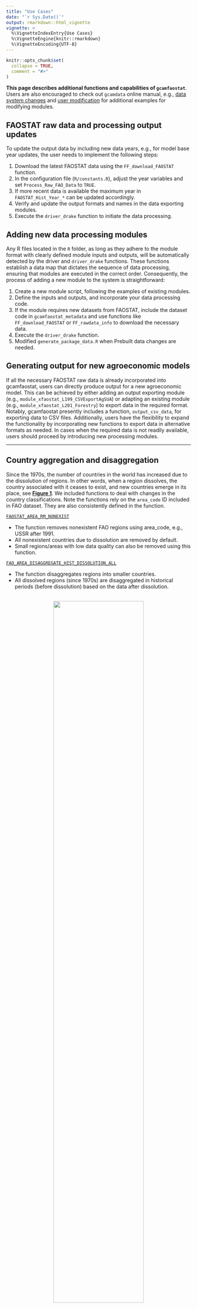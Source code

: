 ```yaml
---
title: "Use Cases"
date: "`r Sys.Date()`"
output: rmarkdown::html_vignette
vignette: >
  %\VignetteIndexEntry{Use Cases}
  %\VignetteEngine{knitr::rmarkdown}
  %\VignetteEncoding{UTF-8}
---
```


```r
knitr::opts_chunk$set(
  collapse = TRUE,
  comment = "#>"
)
```


**This page describes additional functions and capabilities of `gcamfaostat`**. Users are also encouraged to check out `gcamdata` online manual, e.g., [data system changes](https://jgcri.github.io/gcamdata/articles/changing-the-data-system/index.html) and
[user modification](https://jgcri.github.io/gcamdata/articles/usermod_vignette.html) for additional examples for modifying modules. 



## FAOSTAT raw data and processing output updates

To update the output data by including new data years, e.g., for model base year updates, the user needs to implement the following steps:  
  
1. Download the latest FAOSTAT data using the `FF_download_FAOSTAT` function.  
2. In the configuration file (`R/constants.R`), adjust the year variables and set `Process_Raw_FAO_Data` to `TRUE`.
3. If more recent data is available the maximum year in `FAOSTAT_Hist_Year_*` can be updated accordingly.  
4. Verify and update the output formats and names in the data exporting modules.
5. Execute the `driver_drake` function to initiate the data processing.


## Adding new data processing modules

Any R files located in the `R` folder, as long as they adhere to the module format with clearly defined module inputs and outputs, will be automatically detected by the driver and `driver_drake` functions. These functions establish a data map that dictates the sequence of data processing, ensuring that modules are executed in the correct order. Consequently, the process of adding a new module to the system is straightforward:

1. Create a new module script, following the examples of existing modules.  
2. Define the inputs and outputs, and incorporate your data processing code.
3. If the module requires new datasets from FAOSTAT, include the dataset code in `gcamfaostat_metadata` and use functions like `FF_download_FAOSTAT` or `FF_rawdata_info` to download the necessary data.
4. Execute the `driver_drake` function.  
5. Modified `generate_package_data.R` when Prebuilt data changes are needed.  


## Generating output for new agroeconomic models

If all the necessary FAOSTAT raw data is already incorporated into gcamfaostat, users can directly produce output for a new agroeconomic model. This can be achieved by either adding an output exporting module (e.g., `module_xfaostat_L199_CSVExportAgSUA`) or adapting an existing module (e.g., `module_xfaostat_L201_Forestry`) to export data in the required format. Notably, gcamfaostat presently includes a function, `output_csv_data`, for exporting data to CSV files. Additionally, users have the flexibility to expand the functionality by incorporating new functions to export data in alternative formats as needed. In cases when the required data is not readily available, users should proceed by introducing new processing modules.  


***

## Country aggregation and disaggregation

Since the 1970s, the number of countries in the world has increased due to the dissolution of regions. In other words, when a region dissolves, the country associated with it ceases to exist, and new countries emerge in its place, see [**Figure 1**](FigCountryChange). We included functions to deal with changes in the country classifications. Note the functions rely on the `area_code` ID included in FAO dataset. They are also consistently defined in the function. 

 

[`FAOSTAT_AREA_RM_NONEXIST`](https://jgcri.github.io/gcamfaostat/reference/FAOSTAT_AREA_RM_NONEXIST.html)  

* The function removes nonexistent FAO regions using area_code, e.g., USSR after 1991.  
* All nonexistent countries due to dissolution are removed by default.  
* Small regions/areas with low data quality can also be removed using this function.  

[`FAO_AREA_DISAGGREGATE_HIST_DISSOLUTION_ALL`](https://jgcri.github.io/gcamfaostat/reference/FAO_AREA_DISAGGREGATE_HIST_DISSOLUTION_ALL.html) 
  
* The function disaggregates regions into smaller countries.  
* All dissolved regions (since 1970s) are disaggregated in historical periods (before dissolution) based on the data after dissolution.

<a name="FigCountryChange"></a>  
<center>
![](../man/figures/Fig_CountryChanges.png){width=70%} 
</center>

## Other helper functions

[`FF_FILL_NUMERATOR_DENOMINATOR`](https://jgcri.github.io/gcamfaostat/reference/FF_FILL_NUMERATOR_DENOMINATOR.html) 
  
* A function to fill in missing values with the consideration of the relationship between two variables.

[`Moving_average`](https://jgcri.github.io/gcamfaostat/reference/Moving_average.html) 
  
* A function to calculate moving average given an odd number of the periods.

[`rm_accent`](https://jgcri.github.io/gcamfaostat/reference/rm_accent.html) 
  
* A function to remove accent and apostrophe for columns in a data frame.

[`output_csv_data`](https://jgcri.github.io/gcamfaostat/reference/rm_accent.html) 
  
* A function to save data frames to csv files with desired header information.
* The output can be read into gcamdata directly.

***

## Case study: wheat bilateral trade pattern changes

* The world wheat trade was affected by the Russian-Ukraine war in 2022 (see Figures below).
* In 2021 vs. 2020, Russian wheat export already dropped by ~30% (+7% for Ukraine), but plummeted another 35% (-42% for Ukraine) in 2022. 
* In the same time, USA and Canada, major wheat supplier was hit by weather shocks and production plummeted.  
* Trade changes are certainly more complicated. The war was not the only driver, as Canada and US also had a drop in export. But Argentina, Australia, and even India supplied more to the world market.
* Egypt took the largest hit. But the variation was not extreme for most major importers. 
See that smile curve in China.
* The world trade took a hit (-6%), but the overall pattern didn't change drastically in just 1 year.

 

![](../man/figures/Fig_WheatTradeWorldby2022.png){width=100%}
![](../man/figures/Fig_WheatTrade2022_2021.png){width=100%}
![](../man/figures/Fig_WheatExportby2022.png){width=100%}
![](../man/figures/Fig_WheatImportby2022.png){width=100%}

```r
devtools::load_all()

# Download the latest TM (bilateral trade) from FAOSTAT
# To the path specified in DIR_RAW_DATA_FAOSTAT (see constants.R)

FF_download_FAOSTAT(DATASETCODE = "TM",
                    DATA_FOLDER = file.path("..",DIR_RAW_DATA_FAOSTAT),
                    OverWrite = TRUE)

# We could use module_xfaostat_L101_RawDataPreProc6_TM to clean and process the data
# But here we visualize the raw data directly for continence (TM data is huge)
# and also because the updates will be included later  

# Load raw data 
# Date 10-31-2023
FAOSTAT_load_raw_data(DATASETCODE = "TM", 
                      DATA_FOLDER = file.path("..",DIR_RAW_DATA_FAOSTAT))


TM %>%
  filter(year %in% c(2020:2022),
         item_code == 15, # Wheat
         element %in% c("Export Quantity")) %>% 
    select(source = reporter_countries,
           area = partner_countries, item, 
           element, year, value, unit) ->
  TM_Wheat

TM_Wheat %>% 
  rm_accent("area", "source") %>% 
  mutate(value = value / 1000000) %>%  #Mt
  mutate(area = replace(area, area == "United States of America", "USA")) %>% 
  mutate(area = replace(area, area == "United Arab Emirates", "UAE")) %>% 
  mutate(area = replace(area, area == "Democratic Republic of the Congo", "DR Congo")) %>% 
  mutate(area = gsub(" Federation| of Great Britain and Northern Ireland| Province of| \\(Bolivarian Republic of\\)|United Republic of | \\(Islamic Republic of\\)|\\(Kingdom of the\\)", "", area)) %>% 
  mutate(source = replace(source, source == "United States of America", "USA")) %>% 
  mutate(source = replace(source, source == "United Arab Emirates", "UAE")) %>% 
  mutate(source = replace(source, source == "Democratic Republic of the Congo", "DR Congo")) %>% 
  mutate(source = gsub(" Federation| of Great Britain and Northern Ireland| Province of| \\(Bolivarian Republic of\\)|United Republic of | \\(Islamic Republic of\\)|\\(Kingdom of the\\)", "", source)) %>% 
  select(REG_ex = source, REG_im = area, flow = value, year) ->
  TM_Wheat_1

# focus on key players
TM_Wheat_1 %>% filter(year == 2021) %>% top_n(35, flow) %>% 
  select(REG_ex, REG_im) %>% unlist %>% 
  unique() -> KeyPlayers

TM_Wheat_1 %>% 
  mutate(REG_ex = replace(REG_ex, !REG_ex %in% KeyPlayers, "ROW")) %>% 
  mutate(REG_im = replace(REG_im, !REG_im %in% KeyPlayers, "ROW")) %>%
  # aggregate small players 
  group_by(REG_ex, REG_im, year) %>% 
  summarise(flow = sum(flow), .groups = "drop") ->
  dat_circular

dat_circular %>% group_by(year) %>% summarise(flow = sum(flow))

library(circlize)
library(ggplot2)

# A wrapper function
chord_wrapper <- function(.DF,
                          .FigTitle = NULL,
                          .SaveDir = "../man/figures",
                          .GRIDCOLOR = NULL,
                          .ORDER = NULL,
                          .SaveName,
                          .SaveScaler = 1){
  
  # treemap save to a path
  png(filename= file.path(.SaveDir, paste0(.SaveName,".png")), res = 600,
      width= 7000 * .SaveScaler, height= 7000 * .SaveScaler )
  
  
  chordDiagram(as.data.frame(.DF), 
               transparency = 0.5, 
               directional = 1,
               direction.type = c("diffHeight", "arrows"), 
               diffHeight = -uh(2, "mm")
               ,link.arr.type = "big.arrow"
               ,annotationTrack = c("grid")
               ,grid.col = .GRIDCOLOR
               ,order = .ORDER
               ,preAllocateTracks = list(list(track.height = c(0.3))
                                         ,list(track.height = c(0.035))
               ))
  
  title(main = .FigTitle)
  
  circos.track(track.index = 3, panel.fun = function(x, y) {
    circos.axis(h = 1, labels.cex = 0.8)   
  }, bg.border = NA)
  
  circos.track(track.index = 1, panel.fun = function(x, y) {
    xlim = get.cell.meta.data("xlim")
    xplot = get.cell.meta.data("xplot")
    ylim = get.cell.meta.data("ylim")
    sector.name = get.cell.meta.data("sector.index")
    
    #make text label vertical when space is too small; cex to adjust font size
    
    if(abs(xplot[2] - xplot[1]) < 20 | abs(xplot[2] - xplot[1]) > 340) {
      circos.text(mean(xlim), ylim[1], sector.name, facing = "clockwise",
                  niceFacing = TRUE, adj = c(0, 0.5), col = "black", 
                  cex = 1)
    } else {
      circos.text(mean(xlim), ylim[1], sector.name, facing = "inside", 
                  niceFacing = TRUE, adj = c(0.5, 0), col= "black", 
                  cex = 1)
    }  }, bg.border = NA)
  
  dev.off() #dump
  
  circos.clear()
}

  
# Get color
GridColor <- rand_color(length(KeyPlayers) + 1) 

# Plot 

chord_wrapper(.DF = dat_circular %>% filter(year == 2022) %>% select(-year)%>% arrange(REG_ex, REG_im),
              .GRIDCOLOR = GridColor,
              .FigTitle = "Wheat trade, 2022",
              .ORDER = c(KeyPlayers, "ROW"),
              .SaveDir = "../man/figures",
              .SaveName = "Fig_WheatTrade2022")

chord_wrapper(.DF = dat_circular %>% filter(year == 2021) %>% select(-year)%>% arrange(REG_ex, REG_im),
              .GRIDCOLOR = GridColor,
              .FigTitle = "Wheat trade, 2021",
              .ORDER = c(KeyPlayers, "ROW"),
              .SaveDir = "../man/figures",
              .SaveName = "Fig_WheatTrade2021")

chord_wrapper(.DF = dat_circular %>% filter(year == 2020) %>% select(-year) %>% arrange(REG_ex, REG_im),
              .GRIDCOLOR = GridColor,
              .FigTitle = "Wheat trade, 2020",
              .ORDER = c(KeyPlayers, "ROW"),
              .SaveDir = "../man/figures",
              .SaveName = "Fig_WheatTrade2020")
    

# Quickly adding time-series
TM_Wheat_1 %>% 
  group_by(REG_ex, year) %>% 
  summarize(value = sum(flow)) %>% ungroup() %>% 
  filter(year == 2021) %>%arrange(value) %>% top_n(12, value) %>% 
  pull(REG_ex) -> KeyPlayers_exporter

TM_Wheat_1 %>% 
  group_by(REG_im, year) %>% 
  summarize(value = sum(flow)) %>% ungroup() %>% 
  filter(year == 2021) %>%arrange(value) %>% top_n(12, value) %>% 
  pull(REG_im) -> KeyPlayers_importer

TM_Wheat_1 %>% 
  group_by(year) %>% 
  summarize(value = sum(flow)) %>% ungroup() %>% 
  ggplot(aes(x = year, y = value)) +
  #geom_hline(yintercept = 0, size = 0.4, color = "grey") +
  geom_line(aes(x = year, y = value), color = "red", size = 1.2) +
  geom_point(size = 1.4, color = "red") +
  geom_smooth(linetype = 5, #method = "lm", 
              color = "black", size = 1) +
  theme_bw() + 
  labs(y = "Million tonne", x = "Year",
       title = "World wheat trade, 1990 - 2022", 
       subtitle = "Observations (red solid) & smooth (loess) line (black dotted) ",
       caption = "Data: FAOSTAT (2022 data may subject to updates) \n Code: JGCRI/gcamfaostat") +
  theme(text = element_text(size = 16),
        panel.grid = element_line(linetype = 5),
        axis.text = element_text(colour = "black", size = 16),
        #axis.text.x = element_text(angle = 40, hjust = 1, vjust = 1),
        strip.background = element_rect(fill = "grey90"),
        legend.position = "none") -> p;p

ggsave(file.path("../man/figures", "Fig_WheatTradeWorldby2022.png"), p, width = 10, height = 8)


TM_Wheat_1 %>% 
  filter(REG_ex %in% KeyPlayers_exporter ) %>% 
  group_by(REG_ex, year) %>% 
  summarize(value = sum(flow)) %>% ungroup() %>% 
  ggplot(aes(x = year, y = value, group = REG_ex, color = REG_ex)) + facet_wrap(~REG_ex) + 
  geom_hline(yintercept = 0, size = 0.4, color = "grey") +
  geom_line(aes(x = year, y = value, group = REG_ex, color = REG_ex), size = 1.2) +
  geom_point(size = 1.4) +
  geom_smooth(linetype = 5, #method = "lm", 
              color = "black", size = 1) +
  theme_bw() + 
  labs(y = "Million tonne", x = "Year",
       title = "Wheat export by region (top 12 exporter), by 2022", 
       subtitle = "Observations (colored solid) & smooth (loess) line (black dotted) ",
       caption = "Data: FAOSTAT \n Code: JGCRI/gcamfaostat") +
  theme(text = element_text(size = 16),
        panel.grid = element_line(linetype = 5),
        axis.text = element_text(colour = "black", size = 16),
        axis.text.x = element_text(angle = 40, hjust = 1, vjust = 1),
        strip.background = element_rect(fill = "grey90"),
        legend.position = "none") -> p

ggsave(file.path("../man/figures", "Fig_WheatExportby2022.png"), p, width = 10, height = 8)

TM_Wheat_1 %>% 
  filter(REG_im %in% KeyPlayers_importer ) %>% 
  group_by(REG_im, year) %>% 
  summarize(value = sum(flow)) %>% ungroup() %>% 
  ggplot(aes(x = year, y = value, group = REG_im, color = REG_im)) + facet_wrap(~REG_im) + 
  geom_hline(yintercept = 0, size = 0.4, color = "grey") +
  geom_line(aes(x = year, y = value, group = REG_im, color = REG_im), size = 1.2) +
  geom_point(size = 1.4) +
  geom_smooth(linetype = 5, #method = "lm", 
              color = "black", size = 1) +
  theme_bw() + 
  labs(y = "Million tonne", x = "Year",
       title = "Wheat import by region (top 12 importer), by 2022", 
       subtitle = "Observations (colored solid) & smooth (loess) line (black dotted) ",
       caption = "Data: FAOSTAT \n Code: JGCRI/gcamfaostat") +
  theme(text = element_text(size = 16),
        panel.grid = element_line(linetype = 5),
        axis.text = element_text(colour = "black", size = 16),
        axis.text.x = element_text(angle = 40, hjust = 1, vjust = 1),
        strip.background = element_rect(fill = "grey90"),
        legend.position = "none") -> p

ggsave(file.path("../man/figures", "Fig_WheatImportby2022.png"), p, width = 10, height = 8)


```

* Preview  
![](../man/figures/Fig_WheatTrade2020.png){width=20%}
![](../man/figures/Fig_WheatTrade2021.png){width=20%}

